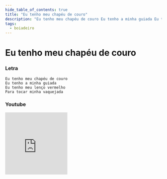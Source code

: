 ```yaml
---
hide_table_of_contents: true
title: "Eu tenho meu chapéu de couro"
description: "Eu tenho meu chapéu de couro Eu tenho a minha guiada Eu tenho meu lenço vermelho Para tocar minha vaquejada"
tags:
  - boiadeiro
---
```


# Eu tenho meu chapéu de couro

### Letra

```text
Eu tenho meu chapéu de couro
Eu tenho a minha guiada
Eu tenho meu lenço vermelho
Para tocar minha vaquejada
```

### Youtube

<iframe
  width="200"
  height="200"
  src="https://www.youtube.com/embed/TxCl-vq-05Q?si=ZXGFhMIwolL3DTem"
  title="YouTube video player"
  frameborder="0"
  allow="accelerometer; autoplay; clipboard-write; encrypted-media; gyroscope; picture-in-picture; web-share"
  referrerpolicy="strict-origin-when-cross-origin"
  allowfullscreen
></iframe>